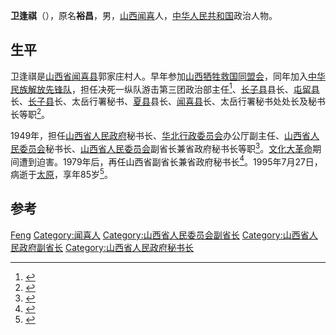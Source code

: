 '''卫逢祺'''（{{bd|1912年||1995年|7月27日}}），原名'''裕昌'''，男，[[山西|山西]][[闻喜县|闻喜]]人，[[中华人民共和国|中华人民共和国]]政治人物。

== 生平 ==
卫逢祺是[[山西省|山西省]][[闻喜县|闻喜县]]郭家庄村人。早年参加[[山西牺牲救国同盟会|山西牺牲救国同盟会]]，同年加入[[中华民族解放先锋队|中华民族解放先锋队]]，担任决死一纵队游击第三团政治部主任<ref>{{cite news|title=从县委书记“直升”副省长|url=http://book.sina.com.cn/nzt/history/soc/mzstghh/8.shtml|accessdate=2014-02-17|newspaper=新浪网|archive-date=2014-02-22|archive-url=https://web.archive.org/web/20140222131907/http://book.sina.com.cn/nzt/history/soc/mzstghh/8.shtml|dead-url=no}}</ref>、[[长子县|长子县]]县长、[[屯留县|屯留县]]长、[[长子县|长子县]]长、太岳行署秘书、[[夏县|夏县]]县长、[[闻喜县|闻喜县]]长、太岳行署秘书处处长及秘书长等职<ref>{{cite news|title=第四节 各项事业的发展与晋城解放区历史使命的完成|url=http://www.jconline.cn/2010yxjc/shwh/book/zggcdjcls/up/wz/49@320848.htm|accessdate=2014-02-17|newspaper=晋城在线|archive-url=https://web.archive.org/web/20120617150302/http://www.jconline.cn/2010yxjc/shwh/book/zggcdjcls/up/wz/49@320848.htm|archive-date=2012-06-17|dead-url=yes}}</ref>。

1949年，担任[[山西省人民政府|山西省人民政府]]秘书长、[[华北行政委员会|华北行政委员会]]办公厅副主任、[[山西省人民委员会|山西省人民委员会]]秘书长、[[山西省人民委员会|山西省人民委员会]]副省长兼省政府秘书长等职<ref>{{cite news|title=晋府沧桑（督军府）|url=http://china.zjol.com.cn/05china/system/2009/06/03/015563241.shtml|accessdate=2014-02-17|newspaper=浙江在线新闻网站|archive-date=2016-03-04|archive-url=https://web.archive.org/web/20160304202035/http://china.zjol.com.cn/05china/system/2009/06/03/015563241.shtml|dead-url=no}}</ref>。[[文化大革命|文化大革命]]期间遭到迫害。1979年后，再任山西省副省长兼省政府秘书长<ref>{{cite news|title=山西一民间工作室八年倾情为当地名人立传30余部|url=http://www.chinanews.com/cul/2011/06-19/3121101.shtml|accessdate=2014-02-17|newspaper=中国新闻网|archive-date=2016-03-05|archive-url=https://web.archive.org/web/20160305061654/http://www.chinanews.com/cul/2011/06-19/3121101.shtml|dead-url=no}}</ref>。1995年7月27日，病逝于[[太原|太原]]，享年85岁<ref>{{cite news|title=卫逢祺|url=http://www.wenxi.gov.cn/life/mingren/000357.html|accessdate=2014-02-17|newspaper=山西省闻喜县人民政府|deadurl=yes|archiveurl=https://web.archive.org/web/20140223001554/http://www.wenxi.gov.cn/life/mingren/000357.html|archivedate=2014-02-23}}</ref>。

== 参考 ==
{{reflist}}

{{Authority control}}
{{DEFAULTSORT:Wei卫}}
[[Category:卫姓|Feng]]
[[Category:闻喜人|Category:闻喜人]]
[[Category:山西省人民委员会副省长|Category:山西省人民委员会副省长]]
[[Category:山西省人民政府副省长|Category:山西省人民政府副省长]]
[[Category:山西省人民政府秘书长|Category:山西省人民政府秘书长]]